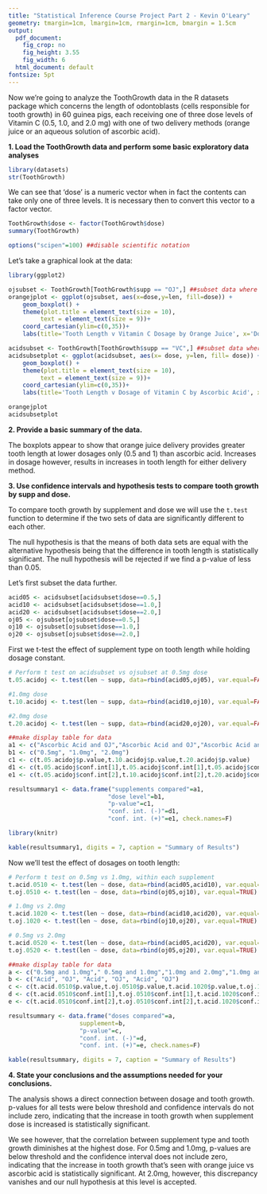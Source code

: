 ```yaml
---
title: "Statistical Inference Course Project Part 2 - Kevin O'Leary"
geometry: tmargin=1cm, lmargin=1cm, rmargin=1cm, bmargin = 1.5cm
output:
  pdf_document:
    fig_crop: no
    fig_height: 3.55
    fig_width: 6
  html_document: default
fontsize: 5pt
---
```


Now we're going to analyze the ToothGrowth data in the R datasets package which 
concerns the length of odontoblasts (cells responsible for tooth growth) in 60 
guinea pigs, each receiving one of three dose levels of Vitamin C (0.5, 1.0, and
2.0 mg) with one of two delivery methods (orange juice or an aqueous solution of
ascorbic acid).  

**1. Load the ToothGrowth data and perform some basic exploratory data analyses** 

```r
library(datasets)
str(ToothGrowth)
```

We can see that 'dose' is a numeric vector when in fact the contents can take
only one of three levels. It is necessary then to convert this vector to a factor 
vector.

```r
ToothGrowth$dose <- factor(ToothGrowth$dose)
summary(ToothGrowth)
```

```r
options("scipen"=100) ##disable scientific notation
```

Let's take a graphical look at the data:

```r
library(ggplot2)

ojsubset <- ToothGrowth[ToothGrowth$supp == "OJ",] ##subset data where supp = OJ
orangejplot <- ggplot(ojsubset, aes(x=dose,y=len, fill=dose)) +
    geom_boxplot() +
    theme(plot.title = element_text(size = 10),
         text = element_text(size = 9))+
    coord_cartesian(ylim=c(0,35))+
    labs(title='Tooth Length v Vitamin C Dosage by Orange Juice', x='Dose (mg)', y='Odont. Length (micron)')

acidsubset <- ToothGrowth[ToothGrowth$supp == "VC",] ##subset data where supp = VC
acidsubsetplot <- ggplot(acidsubset, aes(x= dose, y=len, fill= dose)) +
    geom_boxplot() +
    theme(plot.title = element_text(size = 10),
         text = element_text(size = 9))+
    coord_cartesian(ylim=c(0,35))+
    labs(title='Tooth Length v Dosage of Vitamin C by Ascorbic Acid', x='Dose (mg)', y='Odont. Length (micron)')
```

```r
orangejplot
acidsubsetplot
```

**2. Provide a basic summary of the data.**

The boxplots appear to show that orange juice delivery provides greater tooth 
length at lower dosages only (0.5 and 1) than ascorbic acid. Increases in dosage
however, results in increases in tooth length for either delivery method.

**3. Use confidence intervals and hypothesis tests to compare tooth growth by supp and dose. **

To compare tooth growth by supplement and dose we will use the `t.test` function 
to determine if the two sets of data are significantly different to each other.

The null hypothesis is that the means of both data sets are equal with the 
alternative hypothesis being that the difference in tooth length is 
statistically significant. The null hypothesis will be rejected if we find a 
p-value of less than 0.05.

Let's first subset the data further.

```r
acid05 <- acidsubset[acidsubset$dose==0.5,]
acid10 <- acidsubset[acidsubset$dose==1.0,]
acid20 <- acidsubset[acidsubset$dose==2.0,]
oj05 <- ojsubset[ojsubset$dose==0.5,]
oj10 <- ojsubset[ojsubset$dose==1.0,]
oj20 <- ojsubset[ojsubset$dose==2.0,]
```

First we t-test the effect of supplement type on tooth length while holding 
dosage constant. 

```r
# Perform t test on acidsubset vs ojsubset at 0.5mg dose
t.05.acidoj <- t.test(len ~ supp, data=rbind(acid05,oj05), var.equal=FALSE)

#1.0mg dose
t.10.acidoj <- t.test(len ~ supp, data=rbind(acid10,oj10), var.equal=FALSE)

#2.0mg dose
t.20.acidoj <- t.test(len ~ supp, data=rbind(acid20,oj20), var.equal=FALSE)
```

```r

##make display table for data 
a1 <- c("Ascorbic Acid and OJ","Ascorbic Acid and OJ","Ascorbic Acid and OJ")
b1 <- c("0.5mg", "1.0mg", "2.0mg")
c1 <- c(t.05.acidoj$p.value,t.10.acidoj$p.value,t.20.acidoj$p.value)
d1 <- c(t.05.acidoj$conf.int[1],t.05.acidoj$conf.int[1],t.05.acidoj$conf.int[1])
e1 <- c(t.05.acidoj$conf.int[2],t.10.acidoj$conf.int[2],t.20.acidoj$conf.int[2])

resultsummary1 <- data.frame("supplements compared"=a1,
                            "dose level"=b1,
                            "p-value"=c1,
                            "conf. int. (-)"=d1,
                            "conf. int. (+)"=e1, check.names=F)

library(knitr)

kable(resultsummary1, digits = 7, caption = "Summary of Results")

```

Now we'll test the effect of dosages on tooth length:

```r
# Perform t test on 0.5mg vs 1.0mg, within each supplement
t.acid.0510 <- t.test(len ~ dose, data=rbind(acid05,acid10), var.equal=TRUE)
t.oj.0510 <- t.test(len ~ dose, data=rbind(oj05,oj10), var.equal=TRUE)

# 1.0mg vs 2.0mg
t.acid.1020 <- t.test(len ~ dose, data=rbind(acid10,acid20), var.equal=TRUE)
t.oj.1020 <- t.test(len ~ dose, data=rbind(oj10,oj20), var.equal=TRUE)

# 0.5mg vs 2.0mg
t.acid.0520 <- t.test(len ~ dose, data=rbind(acid05,acid20), var.equal=TRUE)
t.oj.0520 <- t.test(len ~ dose, data=rbind(oj05,oj20), var.equal=TRUE)
```

```r

##make display table for data 
a <- c("0.5mg and 1.0mg"," 0.5mg and 1.0mg","1.0mg and 2.0mg","1.0mg and 2.0mg", "0.5mg and 2.0mg", "0.5mg and 2.0mg")
b <- c("Acid", "OJ", "Acid", "OJ", "Acid", "OJ")
c <- c(t.acid.0510$p.value,t.oj.0510$p.value,t.acid.1020$p.value,t.oj.1020$p.value,t.acid.0520$p.value,t.oj.0520$p.value)
d <- c(t.acid.0510$conf.int[1],t.oj.0510$conf.int[1],t.acid.1020$conf.int[1],t.oj.1020$conf.int[1],t.acid.0520$conf.int[1],t.oj.0520$conf.int[1])
e <- c(t.acid.0510$conf.int[2],t.oj.0510$conf.int[2],t.acid.1020$conf.int[2],t.oj.1020$conf.int[2],t.acid.0520$conf.int[2],t.oj.0520$conf.int[2])

resultsummary <- data.frame("doses compared"=a,
                    supplement=b,
                    "p-value"=c,
                    "conf. int. (-)"=d,
                    "conf. int. (+)"=e, check.names=F)

kable(resultsummary, digits = 7, caption = "Summary of Results")

```

**4. State your conclusions and the assumptions needed for your conclusions.**

The analysis shows a direct connection between dosage and tooth growth.
p-values for all tests were below threshold and confidence intervals do not 
include zero, indicating that the increase in tooth growth when supplement 
dose is increased is statistically significant.

We see however, that the correlation between supplement type and tooth growth 
diminishes at the highest dose. For 0.5mg and 1.0mg, p-values are below 
threshold and the confidence interval does not include zero, indicating that the
increase in tooth growth that's seen with orange juice vs ascorbic acid is 
statistically significant. At 2.0mg, however, this discrepancy vanishes and our 
null hypothesis at this level is accepted.